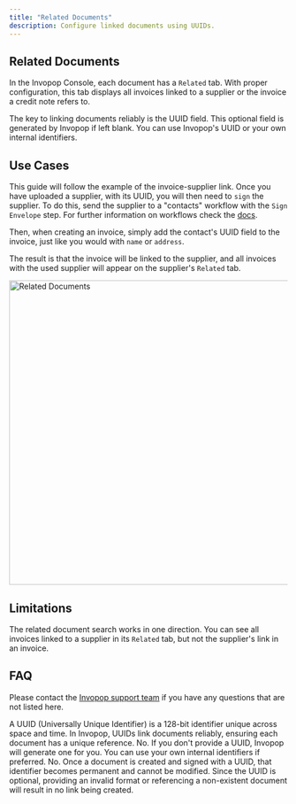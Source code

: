 ```yaml
---
title: "Related Documents"
description: Configure linked documents using UUIDs.
---
```


## Related Documents

In the Invopop Console, each document has a `Related` tab. With proper configuration, this tab displays all invoices linked to a supplier or the invoice a credit note refers to.

The key to linking documents reliably is the UUID field. This optional field is generated by Invopop if left blank. You can use Invopop's UUID or your own internal identifiers.

## Use Cases

This guide will follow the example of the invoice-supplier link. Once you have uploaded a supplier, with its UUID, you will then need to `sign` the supplier. To do this, send the supplier to a "contacts" workflow with the `Sign Envelope` step. For further information on workflows check the [docs]("guides/worflows").

Then, when creating an invoice, simply add the contact's UUID field to the invoice, just like you would with `name` or `address`.

The result is that the invoice will be linked to the supplier, and all invoices with the used supplier will appear on the supplier's `Related` tab.

<Frame>
  <img
    alt="Related Documents"
    src="/guides/images/related-docs.png"
    width="550px"
  />
</Frame>

## Limitations

The related document search works in one direction. You can see all invoices linked to a supplier in its `Related` tab, but not the supplier's link in an invoice.

## FAQ

Please contact the [Invopop support team](email:support@invopop.com) if you have any questions that are not listed here.

<AccordionGroup>

<Accordion title="What is a UUID?">
A UUID (Universally Unique Identifier) is a 128-bit identifier unique across space and time. In Invopop, UUIDs link documents reliably, ensuring each document has a unique reference.
</Accordion>

<Accordion title="Do I need to generate my own UUIDs?">
No. If you don't provide a UUID, Invopop will generate one for you. You can use your own internal identifiers if preferred.
</Accordion>

<Accordion title="Can I change a document's UUID after creation?">
No. Once a document is created and signed with a UUID, that identifier becomes permanent and cannot be modified.
</Accordion>

<Accordion title="What happens if I use an invalid UUID?">
Since the UUID is optional, providing an invalid format or referencing a non-existent document will result in no link being created.
</Accordion>

</AccordionGroup>
